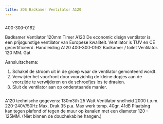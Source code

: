 ```yaml
---
title: ZOS Badkamer Ventilator A120
---
```



<Image src={imageProduct} width={imageProduct.width} alt="" />



400-300-0162

Badkamer Ventilator 120mm Timer A120
De economic disign ventilator is een prijsgunstige ventilator van Europese kwaliteit.
Ventilator is TUV en CE gecertificeerd.
Handleiding A120
400-300-0162
Badkamer / toilet Ventilator.
120 MM. Gat

Aansluitschema:
1. Schakel de stroom uit in de groep waar de ventilator gemonteerd wordt.
2. Verwijder het voorfront door voorzichtig de kleine dopjes aan de voorzijde te verwijderen en de schroefjes los te draaien.
3. Sluit de ventilator aan op onderstaande manier.

<Image src={imageProduct} width={imageProduct.width} alt="" />


A120 technische gegevens:
130m3/h
25 Watt
Ventilator snelheid 2000 t.p.m.
220-240V/50Hz
Max. Druk 35 p.a.
Max werk temp. 40gr.
41dB
Plaatsing kan tegen plafond of tegen de muur op kanalen met een diameter 120 – 125MM.
(Niet binnen de douchekabine hangen.)
